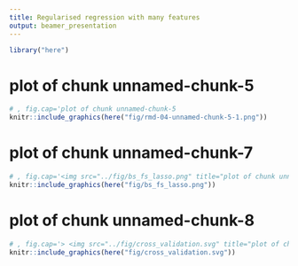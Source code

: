 ```yaml
---
title: Regularised regression with many features
output: beamer_presentation
---
```

```r
library("here")
```
# plot of chunk unnamed-chunk-5
```r
# , fig.cap='plot of chunk unnamed-chunk-5
knitr::include_graphics(here("fig/rmd-04-unnamed-chunk-5-1.png"))
```

\newpage
# plot of chunk unnamed-chunk-7
```r
# , fig.cap='<img src="../fig/bs_fs_lasso.png" title="plot of chunk unnamed-chunk-7" alt="plot of chunk unnamed-chunk-7" style="display: block; margin: auto;" />
knitr::include_graphics(here("fig/bs_fs_lasso.png"))
```

\newpage
# plot of chunk unnamed-chunk-8
```r
# , fig.cap='> <img src="../fig/cross_validation.svg" title="plot of chunk unnamed-chunk-8" alt="plot of chunk unnamed-chunk-8" style="display: block; margin: auto;" />
knitr::include_graphics(here("fig/cross_validation.svg"))
```

\newpage
